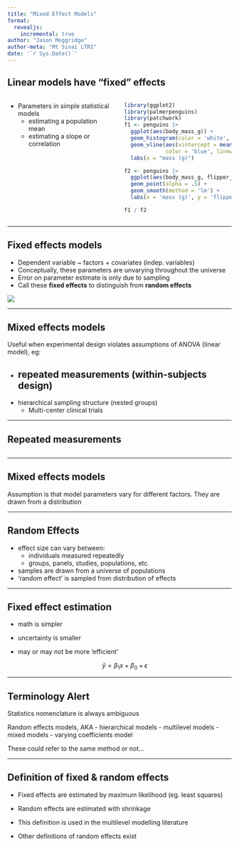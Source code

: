 ```yaml
---
title: "Mixed Effect Models"
format:
  revealjs:
    incremental: true   
author: "Jason Moggridge"
author-meta: "Mt Sinai LTRI"
date: '`r Sys.Date()`'
---
```



## Linear models have "fixed" effects

:::: {.columns}

::: {.column width="50%"}

- Parameters in simple statistical models
  - estimating a population mean 
  - estimating a slope or correlation
  
:::

::: {.column width="50%"}

```r
library(ggplot2)
library(palmerpenguins)
library(patchwork)
f1 <- penguins |>
  ggplot(aes(body_mass_g)) + 
  geom_histogram(color = 'white', alpha = .65) +
  geom_vline(aes(xintercept = mean(body_mass_g, na.rm = T)),
             color = 'blue', linewidth = 2, alpha = 0.5) +
  labs(x = "mass (g)")

f2 <- penguins |> 
  ggplot(aes(body_mass_g, flipper_length_mm)) +
  geom_point(alpha = .5) +
  geom_smooth(method = 'lm') +
  labs(x = 'mass (g)', y = 'flipper length (mm)')

f1 / f2
```

:::
::::
  
----

## Fixed effects models

- Dependent variable ~ factors + covariates (indep. variables)
- Conceptually, these parameters are unvarying throughout the universe
- Error on parameter estimate is only due to sampling 
- Call these **fixed effects** to distinguish from **random effects**

![](img/fixed_effect.svg)



----

## Mixed effects models

Useful when experimental design violates assumptions of ANOVA (linear model), eg:

- repeated measurements (within-subjects design)
  - 
- hierarchical sampling structure (nested groups)
  - Multi-center clinical trials


----

## Repeated measurements


##

----

## Mixed effects models

Assumption is that model parameters vary for different factors. They are drawn from a distribution


----

## Random Effects

- effect size can vary between:
  - individuals measured repeatedly
  - groups, panels, studies, populations, etc.
 
- samples are drawn from a universe of populations
 - 'random effect' is sampled from distribution of effects

----

## Fixed effect estimation 

- math is simpler
- uncertainty is smaller
- may or may not be more 'efficient'
  
  $$ \tilde y =  \beta_1x + \beta_0 + \epsilon $$

----

## Terminology Alert

::: {.warn}
Statistics nomenclature is always ambiguous

:::

Random effects models, AKA 
 - hierarchical models
 - multilevel models
 - mixed models
 - varying coefficients model
 
These could refer to the same method or not...


----

## Definition of fixed & random effects

- Fixed effects are estimated by maximum likelihood (eg. least squares)

- Random effects are estimated with shrinkage

- This definition is used in the multilevel modelling literature 

- Other definitions of random effects exist
